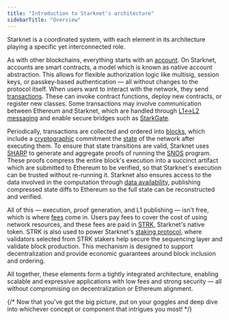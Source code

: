 ```yaml
---
title: "Introduction to Starknet's architecture"
sidebarTitle: "Overview"
---
```


Starknet is a coordinated system, with each element in its architecture playing a specific yet interconnected role.

As with other blockchains, everything starts with an [account](/concepts-and-components/accounts/). On Starknet, accounts are smart contracts, a model which is known as native account abstraction. This allows for flexible authorization logic like multisig, session keys, or passkey-based authentication — all without changes to the protocol itself. When users want to interact with the network, they send [transactions](/concepts-and-components/transactions/). These can invoke contract functions, deploy new contracts, or register new classes. Some transactions may involve communication between Ethereum and Starknet, which are handled through [L1↔L2 messaging](/concepts-and-components/messaging/) and enable secure bridges such as [StarkGate](/concepts-and-components/starkgate/).

Periodically, transactions are collected and ordered into [blocks](/concepts-and-components/blocks/), which include a [cryptographic](/concepts-and-components/cryptography/) commitment the [state](/concepts-and-components/state/) of the network after executing them. To ensure that state transitions are valid, Starknet uses [SHARP](/concepts-and-components/sharp/) to generate and aggregate proofs of running the [SNOS](/concepts-and-components/snos/) program. These proofs compress the entire block's execution into a succinct artifact which are submitted to Ethereum to be verified, so that Starknet's execution can be trusted without re-running it. Starknet also ensures access to the data involved in the computation through [data availability](/concepts-and-components/data-availability/), publishing compressed state diffs to Ethereum so the full state can be reconstructed and verified.

All of this — execution, proof generation, and L1 publishing — isn't free, which is where [fees](/concepts-and-components/fees/) come in. Users pay fees to cover the cost of using network resources, and these fees are paid in [STRK](/concepts-and-components/strk/), Starknet's native token. STRK is also used to power Starknet's [staking protocol](/concepts-and-components/staking/), where validators selected from STRK stakers help secure the sequencing layer and validate block production. This mechanism is designed to support decentralization and provide economic guarantees around block inclusion and ordering.

All together, these elements form a tightly integrated architecture, enabling scalable and expressive applications with low fees and strong security — all without compromising on decentralization or Ethereum alignment.

{/* Now that you've got the big picture, put on your goggles and deep dive into whichever concept or component that intrigues you most! */}